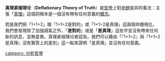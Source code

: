 {{Unreferenced |time=2008-2-01T02:26:13+00:00 }}

'''真理紧缩理论'''（'''Deflationary Theory of Truth'''）是[[哲學|哲學]]上對[[命題|命題]]是非的看法：主張「[[真理|真理]]」這個詞根本是一個沒有帶有任何意義的[[概念|概念]]。

若是我們把「1+1=2」跟「1+1=2是對的」或「1+1=2是真理」這兩個命題相比，我們會發現除了加強語氣之外，「'''是對的'''」或是「'''是真理'''」這些字並沒有帶來任何新的訊息，並無差異。真理紧缩理论者認為，我們可以藉由「『1+1=2』與『1+1=2是真理』沒有實質上的差別」這一點來證明「是真理」並沒有任何意義。

{{philo-stub}}
[[category:_分析哲學|category: 分析哲學]]